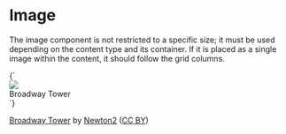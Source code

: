 
<Meta title="Patterns/Image" />

# Image


The image component is not restricted to a specific size; it must be used depending on the content type and its container.
If it is placed as a single image within the content, it should follow the grid columns.

<Preview>
  <Story name="Default" height="400px" parameters={{
    design: figmaConfig('576%3A1')}}>{`
    <div class="image" style="max-width: 512px;">
      <img src="demo/broadway_tower.jpg">
      <div class="image-title">
        Broadway Tower
      </div>
      <div class="image-icons">
        <i class="icon has-background-white logo"></i>
        <i class="icon has-background-white cc-by"></i>
        <i class="icon has-background-white cc-nc"></i>
      </div>
    </div>
  `}</Story>
</Preview>

[Broadway Tower](https://commons.wikimedia.org/wiki/File:Broadway_tower.jpg)
by
[Newton2](https://en.wikipedia.org/wiki/User:Newton2)
([CC BY](https://creativecommons.org/licenses/by/2.5/))
